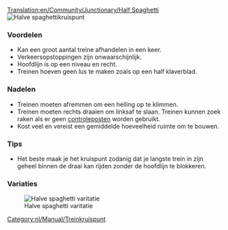 [[Translation:en/Community/Junctionary/Half Spaghetti]]
{{nl/Community/Junctionary/Kruispuntenmenu}}
[[File:en/Community/Junctionary/3way halfspaghetti.png|frame|none|Halve spaghettikruispunt]]

===Voordelen===
*Kan een groot aantal treine afhandelen in een keer. 
*Verkeersopstoppingen zijn onwaarschijnlijk. 
*Hoofdlijn is op een niveau en recht.
*Treinen hoeven geen lus te maken zoals op een half klaverblad. 

===Nadelen===
*Treinen moeten afremmen om een helling op te klimmen. 
*Treinen moeten rechts draaien om linksaf te slaan. Treinen kunnen zoek raken als er geen [[nl/Manual/Controleposten|controleposten]] worden gebruikt.
*Kost veel en vereist een gemiddelde hoeveelheid ruimte om te bouwen.

===Tips===
*Het beste maak je het kruispunt zodanig dat je langste trein in zijn geheel binnen de draai kan rijden zonder de hoofdlijn te blokkeren.

[[Category:nl/Manual/Treinkruispunt]]

===Variaties===

[[File:en/Community/Junctionary/Half spaghetti.jpeg|frame|none|Halve spaghetti varitatie]]